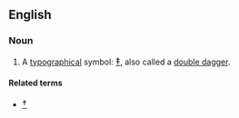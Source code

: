==English==

===Noun===
{{en-noun|head=[[double]] [[obelus]]|double obeli}}

# A [[typographical]] symbol: <big>[[‡]]</big>, also called a [[double dagger]].

====Related terms====
* <big>[[†]]</big>